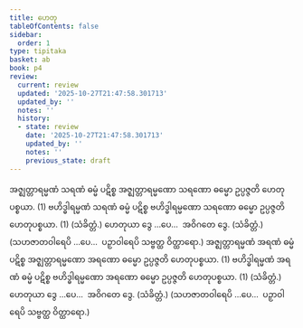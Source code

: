 ```yaml
---
title: ဟေတု
tableOfContents: false
sidebar:
  order: 1
type: tipitaka
basket: ab
book: p4
review:
  current: review
  updated: '2025-10-27T21:47:58.301713'
  updated_by: ''
  notes: ''
  history:
  - state: review
    date: '2025-10-27T21:47:58.301713'
    updated_by: ''
    notes: ''
    previous_state: draft
---
```



<ReviewStatus review={frontmatter.review} showDetails={true} />

<HypothesisAnnotation frontmatter={frontmatter} />

<DynamicBreadcrumb />

<Division number="66" book="p4" e="ch" v="39" p="618">

<Paragraph number="1911" book="p4">
အဇ္ဈတ္တာရမ္မဏံ သရဏံ ဓမ္မံ ပဋိစ္စ အဇ္ဈတ္တာရမ္မဏော သရဏော ဓမ္မော ဥပ္ပဇ္ဇတိ ဟေတုပစ္စယာ. (1)
</Paragraph>

<Paragraph number="1912" book="p4">
ဗဟိဒ္ဓါရမ္မဏံ သရဏံ ဓမ္မံ ပဋိစ္စ ဗဟိဒ္ဓါရမ္မဏော သရဏော ဓမ္မော ဥပ္ပဇ္ဇတိ ဟေတုပစ္စယာ. (1) (သံခိတ္တံ.)
</Paragraph>

<Paragraph number="1913" book="p4">
ဟေတုယာ ဒွေ …ပေ…  အဝိဂတေ ဒွေ. (သံခိတ္တံ.)
</Paragraph>

<Paragraph number="1914" book="p4">
(သဟဇာတဝါရေပိ …ပေ…  ပဉှာဝါရေပိ သဗ္ဗတ္ထ ဝိတ္ထာရော.)
</Paragraph>

</Division>
<Division number="67" book="p4" e="ch" v="39" p="618">

<Paragraph number="1915" book="p4">
အဇ္ဈတ္တာရမ္မဏံ အရဏံ ဓမ္မံ ပဋိစ္စ အဇ္ဈတ္တာရမ္မဏော အရဏော ဓမ္မော ဥပ္ပဇ္ဇတိ ဟေတုပစ္စယာ. (1)
</Paragraph>

<Paragraph number="1916" book="p4">
ဗဟိဒ္ဓါရမ္မဏံ အရဏံ ဓမ္မံ ပဋိစ္စ ဗဟိဒ္ဓါရမ္မဏော အရဏော ဓမ္မော ဥပ္ပဇ္ဇတိ ဟေတုပစ္စယာ. (1) (သံခိတ္တံ.)
</Paragraph>

<Paragraph number="1917" book="p4">
ဟေတုယာ ဒွေ …ပေ…  အဝိဂတေ ဒွေ. (သံခိတ္တံ.)
</Paragraph>

<Paragraph number="1918" book="p4">
(သဟဇာတဝါရေပိ …ပေ…  ပဉှာဝါရေပိ သဗ္ဗတ္ထ ဝိတ္ထာရော.)
</Paragraph>
</Division>